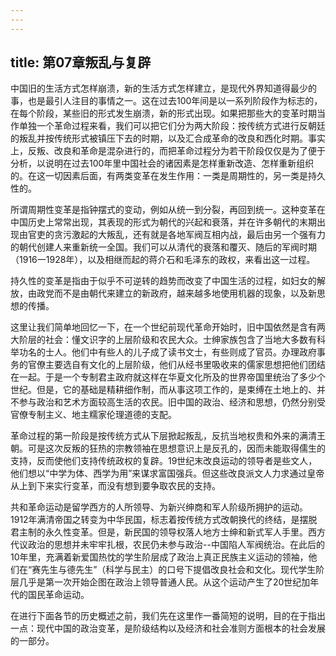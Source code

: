 ```yaml
---
---
---
```

title: 第07章叛乱与复辟
---




中国旧的生活方式怎样崩溃，新的生活方式怎样建立，是现代外界知道得最少的事，也是最引人注目的事情之一。这在过去100年间是以一系列阶段作为标志的，在每个阶段，某些旧的形式发生崩溃，新的形式出现。如果把那些大的变革时期当作单独一个革命过程来看，我们可以把它们分为两大阶段：按传统方式进行反朝廷的叛乱并按传统形式被镇压下去的时期，以及汇合成革命的改良和西化时期。事实上，反叛、改良和革命是混杂进行的，而把革命过程分为若干阶段仅仅是为了便于分析，以说明在过去100年里中国社会的诸因素是怎样重新改造、怎样重新组织的。在这一切因素后面，有两类变革在发生作用：一类是周期性的，另一类是持久性的。

所谓周期性变革是指钟摆式的变动，例如从统一到分裂，再回到统一。这种变革在中国历史上常常出现，其表现的形式为朝代的兴起和衰落，并在许多朝代的末期出现由官吏的贪污激起的大叛乱，还有就是各地军阀互相内战，最后由另一个强有力的朝代创建人来重新统一全国。我们可以从清代的衰落和覆灭、随后的军阀时期（1916一1928年），以及相继而起的蒋介石和毛泽东的政权，来看出这一过程。

持久性的变革是指由于似乎不可逆转的趋势而改变了中国生活的过程，如妇女的解放，由政党而不是由朝代来建立的新政府，越来越多地使用机器的现象，以及新思想的传播。

这里让我们简单地回忆一下，在一个世纪前现代革命开始时，旧中国依然是含有两大阶层的社会：懂文识字的上层阶级和农民大众。士绅家族包含了当地大多数有科举功名的士人。他们中有些人的儿子成了读书文士，有些则成了官员。办理政府事务的官僚主要选自有文化的上层阶级，他们从经书里吸收来的儒家思想把他们团结在一起。于是一个专制君主政府就这样在华夏文化所及的世界帝国里统治了多少个世纪。但是，它的基础是精耕细作制，而从事这项工作的，是束缚在土地上的、并不参与政治和艺术方面较高生活的农民。旧中国的政治、经济和思想，仍然分别受官僚专制主义、地主糯家伦理道德的支配。

革命过程的第一阶段是按传统方式从下层掀起叛乱，反抗当地权贵和外来的满清王朝。可是这次反叛的狂热的宗教领袖在思想意识上是反孔的，因而未能取得儒生的支持，反而使他们支持传统政权的复辟。19世纪末改良运动的领导者是些文人，他们想以“中学为体、西学为用”来谋求富国强兵。但这些改良派文人力求通过皇帝从上到下来实行变革，而没有想到要争取农民的支持。

共和革命运动是留学西方的人所领导、为新兴绅商和军人阶级所拥护的运动。1912年满清帝国之转变为中华民国，标志着按传统方式改朝换代的终结，是摆脱君主制的永久性变革。但是，新民国的领导权落人地方士绅和新式军人手里。西方代议政治的思想并未牢牢扎根，农民仍未参与政治--中国陷人军阀统治。在此后的10年里，充满着新爱国热忱的学生阶层成了政治上真正民族主义运动的领袖，他们在“赛先生与德先生”（科学与民主）的口号下提倡改良社会和文化。现代学生阶层几乎是第一次开始企图在政治上领导普通人民。从这个运动产生了20世纪加年代的国民革命运动。

在进行下面各节的历史概述之前，我们先在这里作一番简短的说明，目的在于指出一点：现代中国的政治变革，是阶级结构以及经济和社会准则方面根本的社会发展的一部分。